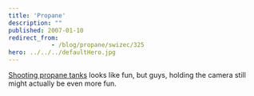 ```yaml
---
title: 'Propane'
description: ""
published: 2007-01-10
redirect_from: 
            - /blog/propane/swizec/325
hero: ../../../defaultHero.jpg
---
```

[Shooting propane tanks](http://www.liveleak.com/view?i=08b0f84d82&c=1) looks like fun, but guys, holding the camera still might actually be even more fun.
